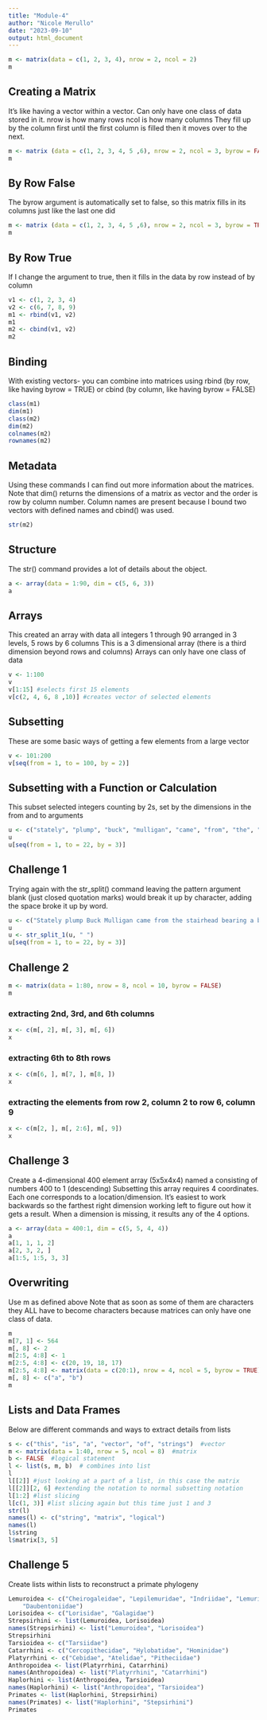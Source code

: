 ```yaml
---
title: "Module-4"
author: "Nicole Merullo"
date: "2023-09-10"
output: html_document
---
```


```r
m <- matrix(data = c(1, 2, 3, 4), nrow = 2, ncol = 2)
m
```

## Creating a Matrix
It's like having a vector within a vector. Can only have one class of data stored in it.
nrow is how many rows
ncol is how many columns
They fill up by the column first until the first column is filled then it moves over to the next.

```r
m <- matrix (data = c(1, 2, 3, 4, 5 ,6), nrow = 2, ncol = 3, byrow = FALSE)
m
```

## By Row False
The byrow argument is automatically set to false, so this matrix fills in its columns just like the last one did

```r
m <- matrix (data = c(1, 2, 3, 4, 5 ,6), nrow = 2, ncol = 3, byrow = TRUE)
m
```

## By Row True
If I change the argument to true, then it fills in the data by row instead of by column

```r
v1 <- c(1, 2, 3, 4)
v2 <- c(6, 7, 8, 9)
m1 <- rbind(v1, v2)
m1
m2 <- cbind(v1, v2)
m2
```

## Binding
With existing vectors- you can combine into matrices using rbind (by row, like having byrow = TRUE) or cbind (by column, like having byrow = FALSE)

```r
class(m1)
dim(m1)
class(m2)
dim(m2)
colnames(m2)
rownames(m2)
```

## Metadata
Using these commands I can find out more information about the matrices. 
Note that dim() returns the dimensions of a matrix as vector and the order is row by column number.
Column names are present because I bound two vectors with defined names and cbind() was used.

```r
str(m2)
```

## Structure
The str() command provides a lot of details about the object.

```r
a <- array(data = 1:90, dim = c(5, 6, 3))
a
```

## Arrays
This created an array with data all integers 1 through 90 arranged in 3 levels, 5 rows by 6 columns
This is a 3 dimensional array (there is a third dimension beyond rows and columns)
Arrays can only have one class of data

```r
v <- 1:100
v
v[1:15] #selects first 15 elements
v[c(2, 4, 6, 8 ,10)] #creates vector of selected elements
```

## Subsetting
These are some basic ways of getting a few elements from a large vector

```r
v <- 101:200
v[seq(from = 1, to = 100, by = 2)]
```

## Subsetting with a Function or Calculation
This subset selected integers counting by 2s, set by the dimensions in the from and to arguments

```r
u <- c("stately", "plump", "buck", "mulligan", "came", "from", "the", "stairhead", "bearing", "a", "bowl", "of", "lather", "on", "which", "a", "mirror", "and", "a", "razor", "lay", "crossed")
u
u[seq(from = 1, to = 22, by = 3)]
```

## Challenge 1
Trying again with the str_split() command
leaving the pattern argument blank (just closed quotation marks) would break it up by character, adding the space broke it up by word. 
```r
u <- c("Stately plump Buck Mulligan came from the stairhead bearing a bowl of lather on which a mirror and a razor lay crossed")
u
u <- str_split_1(u, " ")
u[seq(from = 1, to = 22, by = 3)]
```

## Challenge 2

```r
m <- matrix(data = 1:80, nrow = 8, ncol = 10, byrow = FALSE)
m
```

### extracting 2nd, 3rd, and 6th columns 

```r
x <- c(m[, 2], m[, 3], m[, 6])
x
```

### extracting 6th to 8th rows

```r
x <- c(m[6, ], m[7, ], m[8, ])
x
```

### extracting the elements from row 2, column 2 to row 6, column 9

```r
x <- c(m[2, ], m[, 2:6], m[, 9])
x
```

## Challenge 3
Create a 4-dimensional 400 element array (5x5x4x4) named a consisting of numbers 400 to 1 (descending)
Subsetting this array requires 4 coordinates. Each one corresponds to a location/dimension. It's easiest to work backwards so the farthest right dimension working left to figure out how it gets a result. When a dimension is missing, it results any of the 4 options. 

```r
a <- array(data = 400:1, dim = c(5, 5, 4, 4))
a
a[1, 1, 1, 2]
a[2, 3, 2, ]
a[1:5, 1:5, 3, 3]
```

## Overwriting
Use m as defined above
Note that as soon as some of them are characters they ALL have to become characters because matrices can only have one class of data.

```r
m
m[7, 1] <- 564
m[, 8] <- 2
m[2:5, 4:8] <- 1
m[2:5, 4:8] <- c(20, 19, 18, 17)
m[2:5, 4:8] <- matrix(data = c(20:1), nrow = 4, ncol = 5, byrow = TRUE)
m[, 8] <- c("a", "b")
m
```

## Lists and Data Frames
Below are different commands and ways to extract details from lists

```r
s <- c("this", "is", "a", "vector", "of", "strings")  #vector
m <- matrix(data = 1:40, nrow = 5, ncol = 8)  #matrix
b <- FALSE  #logical statement
l <- list(s, m, b)  # combines into list
l
l[[2]] #just looking at a part of a list, in this case the matrix
l[[2]][2, 6] #extending the notation to normal subsetting notation
l[1:2] #list slicing
l[c(1, 3)] #list slicing again but this time just 1 and 3
str(l)
names(l) <- c("string", "matrix", "logical")
names(l)
l$string
l$matrix[3, 5]
```

## Challenge 5
Create lists within lists to reconstruct a primate phylogeny

```r
Lemuroidea <- c("Cheirogaleidae", "Lepilemuridae", "Indriidae", "Lemuridae",
    "Daubentoniidae")
Lorisoidea <- c("Lorisidae", "Galagidae")
Strepsirhini <- list(Lemuroidea, Lorisoidea)
names(Strepsirhini) <- list("Lemuroidea", "Lorisoidea")
Strepsirhini
Tarsioidea <- c("Tarsiidae")
Catarrhini <- c("Cercopithecidae", "Hylobatidae", "Hominidae")
Platyrrhini <- c("Cebidae", "Atelidae", "Pitheciidae")
Anthropoidea <- list(Platyrrhini, Catarrhini)
names(Anthropoidea) <- list("Platyrrhini", "Catarrhini")
Haplorhini <- list(Anthropoidea, Tarsioidea)
names(Haplorhini) <- list("Anthropoidea", "Tarsioidea")
Primates <- list(Haplorhini, Strepsirhini)
names(Primates) <- list("Haplorhini", "Stepsirhini")
Primates
```

